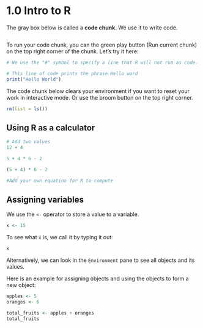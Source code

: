 # 1.0 Intro to R

The gray box below is called a **code chunk**. We use it to write code.

```r

```

To run your code chunk, you can the green play button (Run current chunk) on the top right corner of the chunk. Let's try it here:

```r
# We use the "#" symbol to specify a line that R will not run as code. You can use it to write notes! Example below:

# This line of code prints the phrase Hello word
print("Hello World")
```


The code chunk below clears your environment if you want to reset your work in interactive mode. Or use the broom button on the top right corner.

```r
rm(list = ls())
```


## Using R as a calculator

```r
# Add two values
12 + 4 
```

```r
5 + 4 * 6 - 2
```

```r
(5 + 4) * 6 - 2
```

```r
#Add your own equation for R to compute


```

## Assigning variables

We use the `<-` operator to store a value to a variable.

```r
x <- 15
```

To see what `x` is, we call it by typing it out:

```r
x
```

Alternatively, we can look in the `Environment` pane to see all objects and its values.

Here is an example for assigning objects and using the objects to form a new object:

```r
apples <- 5
oranges <- 6

total_fruits <- apples + oranges
total_fruits
```
